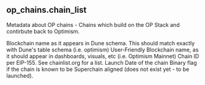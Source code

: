 ## op_chains.chain_list 
Metadata about OP chains - Chains which build on the OP Stack and contirbute back to Optimism.

<ParamField path="blockchain">
Blockchain name as it appears in Dune schema. This should match exactly with Dune&#x27;s table schema (i.e. optimism)
</ParamField>
<ParamField path="blockchain_name">
User-Friendly Blockchain name, as it should appear in dashboards, visuals, etc (i.e. Optimism Mainnet)
</ParamField>
<ParamField path="chain_id">
Chain ID per EIP-155. See chainlist.org for a list.
</ParamField>
<ParamField path="launch_date">
Launch Date of the chain
</ParamField>
<ParamField path="is_superchain">
Binary flag if the chain is known to be Superchain aligned (does not exist yet - to be launched).
</ParamField>
